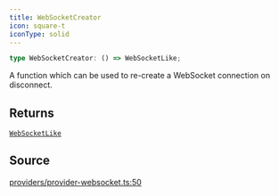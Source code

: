 ```yaml
---
title: WebSocketCreator
icon: square-t
iconType: solid
---
```


```ts
type WebSocketCreator: () => WebSocketLike;
```

A function which can be used to re-create a WebSocket connection on disconnect.

## Returns

[`WebSocketLike`](/sdk/content/interfaces/WebSocketLike)

## Source

[providers/provider-websocket.ts:50](https://github.com/dominant-strategies/quais.js/blob/7bbae919117fc67f50296904afd02c26eb4cfde6/src/providers/provider-websocket.ts#L50)
